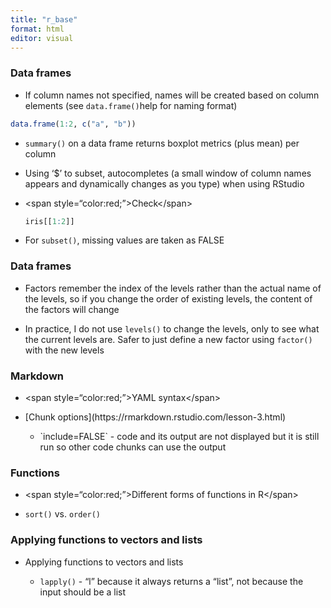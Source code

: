 ```yaml
---
title: "r_base"
format: html
editor: visual
---
```


### Data frames

-   If column names not specified, names will be created based on column elements (see `data.frame()`help for naming format)

```r
data.frame(1:2, c("a", "b"))
```

-   `summary()` on a data frame returns boxplot metrics (plus mean) per column

-   Using '\$' to subset, autocompletes (a small window of column names appears and dynamically changes as you type) when using RStudio

-   \<span style="color:red;"\>Check\</span\>

    ```r
    iris[[1:2]]
    ```

-   For `subset()`, missing values are taken as FALSE

### Data frames

-   Factors remember the index of the levels rather than the actual name of the levels, so if you change the order of existing levels, the content of the factors will change

-   In practice, I do not use `levels()` to change the levels, only to see what the current levels are. Safer to just define a new factor using `factor()` with the new levels

### Markdown

-   \<span style="color:red;"\>YAML syntax\</span\>

-   \[Chunk options\](https://rmarkdown.rstudio.com/lesson-3.html)

    -   \`include=FALSE\` - code and its output are not displayed but it is still run so other code chunks can use the output

### Functions

-   \<span style="color:red;"\>Different forms of functions in R\</span\>

-   `sort()` vs. `order()`

### Applying functions to vectors and lists

-   Applying functions to vectors and lists

    -   `lapply()` - "l" because it always returns a "list", not because the input should be a list
